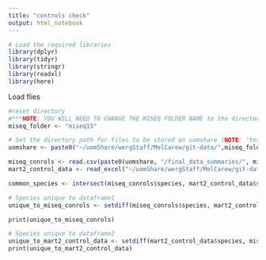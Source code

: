 ```yaml
---
title: "controls check"
output: html_notebook
---
```


```r
# Load the required libraries
library(dplyr)
library(tidyr)
library(stringr)
library(readxl)
library(here)
```

Load flies

```r
#reset directory 
#***NOTE: YOU WILL NEED TO CHANGE THE MISEQ FOLDER NAME to the directory you are working inT****
miseq_folder <- "miseq15"

# Set the directory path for files to be stored on uomshare (NOTE: 'test' will need to be change to your miseq folder name)
uomshare <- paste0("~/uomShare/wergStaff/MelCarew/git-data/",miseq_folder,"/metabarcoding_workflow")

miseq_conrols <- read.csv(paste0(uomshare, "/final_data_summaries/", miseq_folder, "_controls_30_08_2024.csv")) 
mart2_control_data <- read_excel("~/uomShare/wergStaff/MelCarew/git-data/MAR2_metabarcoding_control_site.xlsx")
```

```r
common_species <- intersect(miseq_conrols$species, mart2_control_data$species)

# Species unique to dataframe1
unique_to_miseq_conrols <- setdiff(miseq_conrols$species, mart2_control_data$species)

print(unique_to_miseq_conrols)                                   

# Species unique to dataframe2
unique_to_mart2_control_data <- setdiff(mart2_control_data$species, miseq_conrols$species)
print(unique_to_mart2_control_data)  
```

